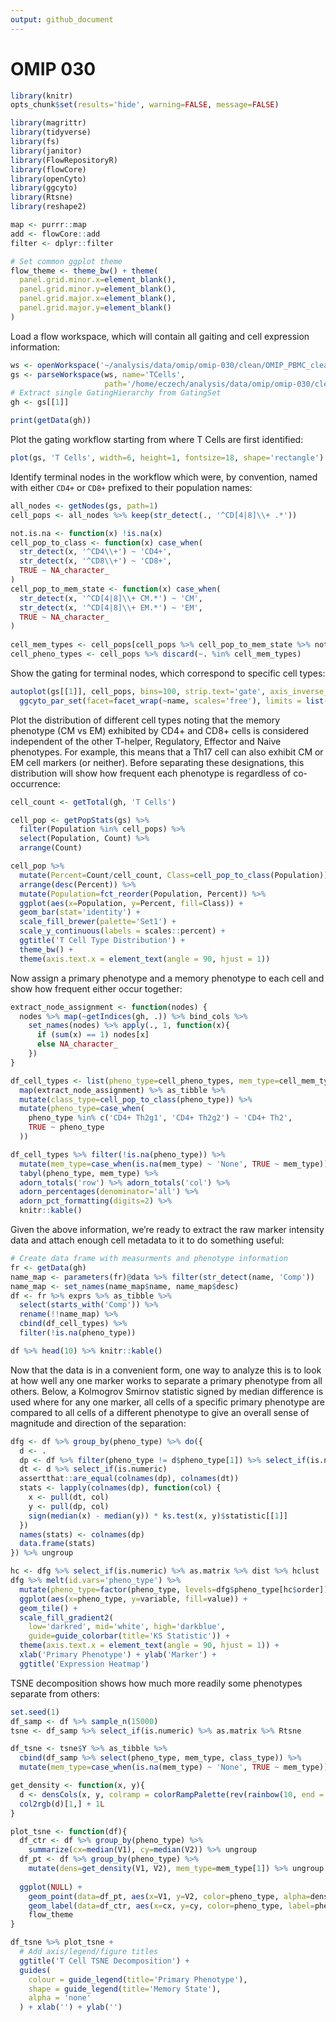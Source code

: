 ```yaml
---
output: github_document
---
```


# OMIP 030

```r
library(knitr)
opts_chunk$set(results='hide', warning=FALSE, message=FALSE)
```

```r
library(magrittr)
library(tidyverse)
library(fs)
library(janitor)
library(FlowRepositoryR)
library(flowCore)
library(openCyto)
library(ggcyto)
library(Rtsne)
library(reshape2)

map <- purrr::map
add <- flowCore::add
filter <- dplyr::filter
```

```r
# Set common ggplot theme
flow_theme <- theme_bw() + theme(
  panel.grid.minor.x=element_blank(),
  panel.grid.minor.y=element_blank(),
  panel.grid.major.x=element_blank(),
  panel.grid.major.y=element_blank()
)
```

Load a flow workspace, which will contain all gaiting and cell expression information:

```r
ws <- openWorkspace('~/analysis/data/omip/omip-030/clean/OMIP_PBMC_clean.wsp')
gs <- parseWorkspace(ws, name='TCells', 
                     path='/home/eczech/analysis/data/omip/omip-030/clean', isNcdf=FALSE)
# Extract single GatingHierarchy from GatingSet
gh <- gs[[1]]
```

```r
print(getData(gh))
```

Plot the gating workflow starting from where T Cells are first identified:

```r
plot(gs, 'T Cells', width=6, height=1, fontsize=18, shape='rectangle')
```


Identify terminal nodes in the workflow which were, by convention, named with either ```CD4+``` or ```CD8+``` prefixed to their population names:

```r
all_nodes <- getNodes(gs, path=1)
cell_pops <- all_nodes %>% keep(str_detect(., '^CD[4|8]\\+ .*'))

not.is.na <- function(x) !is.na(x)
cell_pop_to_class <- function(x) case_when(
  str_detect(x, '^CD4\\+') ~ 'CD4+',
  str_detect(x, '^CD8\\+') ~ 'CD8+',
  TRUE ~ NA_character_
)
cell_pop_to_mem_state <- function(x) case_when(
  str_detect(x, '^CD[4|8]\\+ CM.*') ~ 'CM',
  str_detect(x, '^CD[4|8]\\+ EM.*') ~ 'EM',
  TRUE ~ NA_character_
)
  
cell_mem_types <- cell_pops[cell_pops %>% cell_pop_to_mem_state %>% not.is.na]
cell_pheno_types <- cell_pops %>% discard(~. %in% cell_mem_types)
```

Show the gating for terminal nodes, which correspond to specific cell types:

```r
autoplot(gs[[1]], cell_pops, bins=100, strip.text='gate', axis_inverse_trans=FALSE) + 
  ggcyto_par_set(facet=facet_wrap(~name, scales='free'), limits = list(x=c(0, 225), y=c(0, 225)))
```

Plot the distribution of different cell types noting that the memory phenotype (CM vs EM) exhibited by CD4+ and CD8+ cells is considered independent of the other T-helper, Regulatory, Effector and Naive phenotypes.  For example, this means that a Th17 cell can also exhibit CM or EM cell markers (or neither).  Before separating these designations, this distribution will show how frequent each phenotype is regardless of co-occurrence:

```r
cell_count <- getTotal(gh, 'T Cells')

cell_pop <- getPopStats(gs) %>% 
  filter(Population %in% cell_pops) %>% 
  select(Population, Count) %>% 
  arrange(Count)

cell_pop %>%
  mutate(Percent=Count/cell_count, Class=cell_pop_to_class(Population)) %>% 
  arrange(desc(Percent)) %>% 
  mutate(Population=fct_reorder(Population, Percent)) %>%
  ggplot(aes(x=Population, y=Percent, fill=Class)) +
  geom_bar(stat='identity') +
  scale_fill_brewer(palette='Set1') +
  scale_y_continuous(labels = scales::percent) +
  ggtitle('T Cell Type Distribution') +
  theme_bw() +
  theme(axis.text.x = element_text(angle = 90, hjust = 1)) 
```

Now assign a primary phenotype and a memory phenotype to each cell and show how frequent either occur together:

```r
extract_node_assignment <- function(nodes) {
  nodes %>% map(~getIndices(gh, .)) %>% bind_cols %>% 
    set_names(nodes) %>% apply(., 1, function(x){
      if (sum(x) == 1) nodes[x] 
      else NA_character_
    })
}

df_cell_types <- list(pheno_type=cell_pheno_types, mem_type=cell_mem_types) %>% 
  map(extract_node_assignment) %>% as_tibble %>%
  mutate(class_type=cell_pop_to_class(pheno_type)) %>%
  mutate(pheno_type=case_when(
    pheno_type %in% c('CD4+ Th2g1', 'CD4+ Th2g2') ~ 'CD4+ Th2', 
    TRUE ~ pheno_type
  ))

df_cell_types %>% filter(!is.na(pheno_type)) %>% 
  mutate(mem_type=case_when(is.na(mem_type) ~ 'None', TRUE ~ mem_type)) %>% 
  tabyl(pheno_type, mem_type) %>% 
  adorn_totals('row') %>% adorn_totals('col') %>%
  adorn_percentages(denominator='all') %>% 
  adorn_pct_formatting(digits=2) %>%
  knitr::kable()
```

Given the above information, we're ready to extract the raw marker intensity data and attach enough cell metadata to it to do something useful:

```r
# Create data frame with measurments and phenotype information
fr <- getData(gh)
name_map <- parameters(fr)@data %>% filter(str_detect(name, 'Comp'))
name_map <- set_names(name_map$name, name_map$desc)
df <- fr %>% exprs %>% as_tibble %>% 
  select(starts_with('Comp')) %>% 
  rename(!!name_map) %>%
  cbind(df_cell_types) %>%
  filter(!is.na(pheno_type))

df %>% head(10) %>% knitr::kable()
```


Now that the data is in a convenient form, one way to analyze this is to look at how well any one marker works to separate a primary phenotype from all others.  Below, a Kolmogrov Smirnov statistic signed by median difference is used where for any one marker, all cells of a specific primary phenotype are compared to all cells of a different phenotype to give an overall sense of magnitude and direction of the separation:

```r
dfg <- df %>% group_by(pheno_type) %>% do({
  d <- .
  dp <- df %>% filter(pheno_type != d$pheno_type[1]) %>% select_if(is.numeric)
  dt <- d %>% select_if(is.numeric)
  assertthat::are_equal(colnames(dp), colnames(dt))
  stats <- lapply(colnames(dp), function(col) {
    x <- pull(dt, col)
    y <- pull(dp, col)
    sign(median(x) - median(y)) * ks.test(x, y)$statistic[[1]]
  })
  names(stats) <- colnames(dp)
  data.frame(stats)
}) %>% ungroup

hc <- dfg %>% select_if(is.numeric) %>% as.matrix %>% dist %>% hclust
dfg %>% melt(id.vars='pheno_type') %>% 
  mutate(pheno_type=factor(pheno_type, levels=dfg$pheno_type[hc$order])) %>% 
  ggplot(aes(x=pheno_type, y=variable, fill=value)) +
  geom_tile() + 
  scale_fill_gradient2(
    low='darkred', mid='white', high='darkblue', 
    guide=guide_colorbar(title='KS Statistic')) +
  theme(axis.text.x = element_text(angle = 90, hjust = 1)) +
  xlab('Primary Phenotype') + ylab('Marker') + 
  ggtitle('Expression Heatmap')
```

TSNE decomposition shows how much more readily some phenotypes separate from others:

```r
set.seed(1)
df_samp <- df %>% sample_n(15000)
tsne <- df_samp %>% select_if(is.numeric) %>% as.matrix %>% Rtsne

df_tsne <- tsne$Y %>% as_tibble %>% 
  cbind(df_samp %>% select(pheno_type, mem_type, class_type)) %>%
  mutate(mem_type=case_when(is.na(mem_type) ~ 'None', TRUE ~ mem_type))

get_density <- function(x, y){
  d <- densCols(x, y, colramp = colorRampPalette(rev(rainbow(10, end = 4/6))))
  col2rgb(d)[1,] + 1L
}

plot_tsne <- function(df){
  df_ctr <- df %>% group_by(pheno_type) %>% 
    summarize(cx=median(V1), cy=median(V2)) %>% ungroup
  df_pt <- df %>% group_by(pheno_type) %>% 
    mutate(dens=get_density(V1, V2), mem_type=mem_type[1]) %>% ungroup 
  
  ggplot(NULL) + 
    geom_point(data=df_pt, aes(x=V1, y=V2, color=pheno_type, alpha=dens, shape=mem_type)) +
    geom_label(data=df_ctr, aes(x=cx, y=cy, color=pheno_type, label=pheno_type), size=3, alpha=.7) +
    flow_theme
}

df_tsne %>% plot_tsne +
  # Add axis/legend/figure titles
  ggtitle('T Cell TSNE Decomposition') +
  guides(
    colour = guide_legend(title='Primary Phenotype'), 
    shape = guide_legend(title='Memory State'), 
    alpha = 'none'
  ) + xlab('') + ylab('')
```

